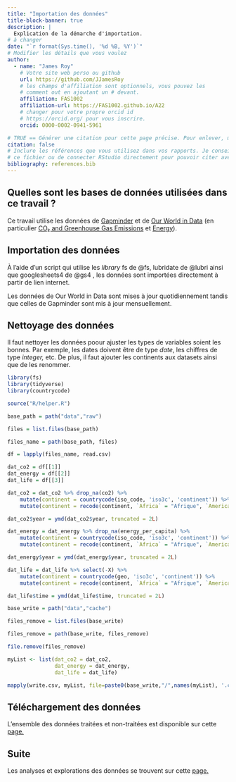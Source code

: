 ```yaml
---
title: "Importation des données"
title-block-banner: true
description: | 
  Explication de la démarche d'importation.
# à changer
date: "`r format(Sys.time(), '%d %B, %Y')`"
# Modifier les détails que vous voulez
author:
  - name: "James Roy"
    # Votre site web perso ou github
    url: https://github.com/JJamesRoy
    # les champs d'affiliation sont optionnels, vous pouvez les
    # comment out en ajoutant un # devant.
    affiliation: FAS1002
    affiliation-url: https://FAS1002.github.io/A22
    # changer pour votre propre orcid id
    # https://orcid.org/ pour vous inscrire.
    orcid: 0000-0002-0941-5961

# TRUE == Générer une citation pour cette page précise. Pour enlever, mettre false.
citation: false
# Inclure les références que vous utilisez dans vos rapports. Je conseille Zotero pour construire
# ce fichier ou de connecter RStudio directement pour pouvoir citer avec @nom-de-reference.
bibliography: references.bib
---
```


## Quelles sont les bases de données utilisées dans ce travail ?

Ce travail utilise les données de [Gapminder](https://www.gapminder.org/) et de [Our World in Data](https://ourworldindata.org/) (en particulier [CO₂ and Greenhouse Gas Emissions](https://github.com/owid/co2-data) et [Energy](https://ourworldindata.org/energy)).

## Importation des données

À l'aide d'un script qui utilise les *library* fs de @fs, lubridate de @lubri ainsi que googlesheets4 de @gs4 , les données sont importées directement à partir de lien internet.

Les données de Our World in Data sont mises à jour quotidiennement tandis que celles de Gapminder sont mis à jour mensuellement.

## Nettoyage des données

Il faut nettoyer les données poour ajuster les types de variables soient les bonnes. Par exemple, les dates doivent être de type *date*, les chiffres de type *integer,* etc*.* De plus, il faut ajouter les continents aux datasets ainsi que de les renommer.

```r
library(fs)
library(tidyverse)
library(countrycode)
```

```r
source("R/helper.R")

base_path = path("data","raw")

files = list.files(base_path)

files_name = path(base_path, files)

df = lapply(files_name, read.csv)

dat_co2 = df[[1]]
dat_energy = df[[2]]
dat_life = df[[3]]
```

```r
dat_co2 = dat_co2 %>% drop_na(co2) %>% 
    mutate(continent = countrycode(iso_code, 'iso3c', 'continent')) %>%
    mutate(continent = recode(continent, `Africa` = "Afrique", `Americas` = "Amériques", `Asia` = "Asie", `Oceania` = "Océanie"))

dat_co2$year = ymd(dat_co2$year, truncated = 2L)
```

```r
dat_energy = dat_energy %>% drop_na(energy_per_capita) %>% 
    mutate(continent = countrycode(iso_code, 'iso3c', 'continent')) %>% 
    mutate(continent = recode(continent, `Africa` = "Afrique", `Americas` = "Amériques", `Asia` = "Asie", `Oceania` = "Océanie"))

dat_energy$year = ymd(dat_energy$year, truncated = 2L)
```

```r
dat_life = dat_life %>% select(-X) %>% 
    mutate(continent = countrycode(geo, 'iso3c', 'continent')) %>% 
    mutate(continent = recode(continent, `Africa` = "Afrique", `Americas` = "Amériques", `Asia` = "Asie", `Oceania` = "Océanie"))

dat_life$time = ymd(dat_life$time, truncated = 2L)
```

```r
base_write = path("data","cache")

files_remove = list.files(base_write)

files_remove = path(base_write, files_remove)

file.remove(files_remove)

myList <- list(dat_co2 = dat_co2, 
               dat_energy = dat_energy,
               dat_life = dat_life)

mapply(write.csv, myList, file=paste0(base_write,"/",names(myList), '.csv'))
```

## Téléchargement des données

L'ensemble des données traitées et non-traitées est disponible sur cette [page.](data.qmd)

## Suite

Les analyses et explorations des données se trouvent sur cette [page.](exploration.qmd)
